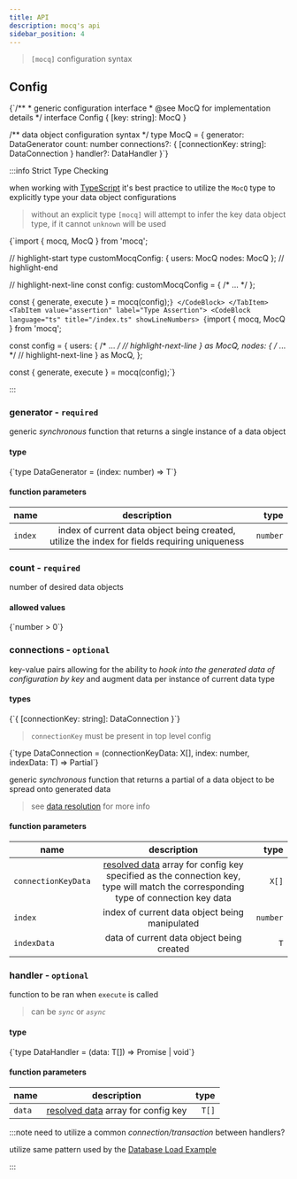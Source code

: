 ```yaml
---
title: API
description: mocq's api
sidebar_position: 4
---
```


> `[mocq]` configuration syntax

## Config


<CodeBlock language="ts">
  {`/** 
* generic configuration interface
* @see MocQ for implementation details
*/
interface Config {
  [key: string]: MocQ<object>
}

/** data object configuration syntax */
type MocQ<T extends object> = {
  generator: DataGenerator<T>
  count: number
  connections?: {
    [connectionKey: string]: DataConnection<T>
  }
  handler?: DataHandler<T>
}`}
</CodeBlock>


:::info Strict Type Checking

when working with [TypeScript](https://www.typescriptlang.org/) it's best practice to utilize the `MocQ`
type to explicitly type your data object configurations
> without an explicit type `[mocq]` will attempt to infer the key data object type, if it cannot `unknown` will be used

<Tabs>
  <TabItem value="explicit" label="Explicit Type (recommended)" default>
    <CodeBlock language="ts"
      title="/index.ts"
      showLineNumbers>
      {`import { mocq, MocQ } from 'mocq';

// highlight-start
type customMocqConfig: {
  users: MocQ<User>
  nodes: MocQ<Node>
};
// highlight-end

// highlight-next-line
const config: customMocqConfig = {
  /* ... */
};

const { generate, execute } = mocq(config);`}
    </CodeBlock>
  </TabItem>
  <TabItem value="assertion" label="Type Assertion">
    <CodeBlock language="ts"
      title="/index.ts"
      showLineNumbers>
      {`import { mocq, MocQ } from 'mocq';

const config = {
  users: {
    /* ... */
    // highlight-next-line
  } as MocQ<User>,
  nodes: {
    /* ... */
    // highlight-next-line
  } as MocQ<Node>,
};

const { generate, execute } = mocq(config);`}
    </CodeBlock>
  </TabItem>
</Tabs>

:::

### generator - `required`

generic _synchronous_ function that returns a single instance of a data object

#### type

<CodeBlock language="ts">
  {`type DataGenerator<T extends object> = (index: number) => T`}
</CodeBlock>

#### function parameters

| name   |      description      |  type |
|----------|:-------------:|------:|
| `index` | index of current data object being created, utilize the index for fields requiring uniqueness | `number` |

### count - `required`

number of desired data objects

#### allowed values

<CodeBlock language="ts">
  {`number > 0`}
</CodeBlock>

### connections - `optional`

key-value pairs allowing for the ability to _hook into the generated data of configuration by key_ and augment data per instance of current data type

#### types

<CodeBlock language="ts">
{`{ 
  [connectionKey: string]: DataConnection<T>
}`}
</CodeBlock>

> `connectionKey` must be present in top level config

<CodeBlock language="ts">
{`type DataConnection<T extends object> = (connectionKeyData: X[], index: number, indexData: T) => Partial<T>`}
</CodeBlock>

generic _synchronous_ function that returns a partial of a data object to be spread onto generated data

> see [data resolution](/docs/#data-resolution) for more info 

#### function parameters

| name   |      description      |  type |
|----------|:-------------:|------:|
| `connectionKeyData` | [resolved data](/docs/#data-resolution) array for config key specified as the connection key, type will match the corresponding type of connection key data | `X[]` |
| `index` | index of current data object being manipulated | `number` |
| `indexData` | data of current data object being created | `T` |

### handler - `optional`

function to be ran when `execute` is called

> can be _`sync`_ or _`async`_

#### type

<CodeBlock language="ts">
  {`type DataHandler<T extends object> = (data: T[]) => Promise<void> | void`}
</CodeBlock>

#### function parameters

| name   |      description      |  type |
|----------|:-------------:|------:|
| `data` | [resolved data](/docs/#data-resolution) array for config key | `T[]` |

:::note need to utilize a common _connection/transaction_ between handlers?

utilize same pattern used by the [Database Load Example](/docs/examples/database-load#database-load-function)

:::